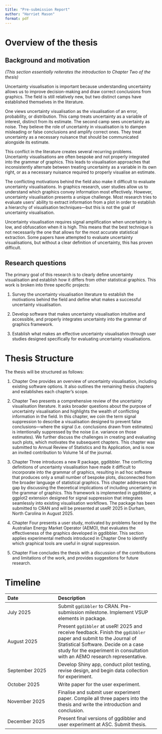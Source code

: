 ```yaml
---
title: "Pre-submission Report"
author: "Harriet Mason"
format: pdf
---
```


# Overview of the thesis
## Background and motivation
*(This section essentially reiterates the introduction to Chapter Two of the thesis)*

Uncertainty visualisation is important because understanding uncertainty allows us to improve decision-making and draw correct conclusions from graphics. The field is still relatively new, but two distinct camps have established themselves in the literature.

One views uncertainty visualisation as the visualisation of an error, probability, or distribution. This camp treats uncertainty as a variable of interest, distinct from its estimate. The second camp sees uncertainty as noise. They believe the role of uncertainty in visualisation is to dampen misleading or false conclusions and amplify correct ones. They treat uncertainty as a necessary nuisance that should be communicated alongside its estimate.

This conflict in the literature creates several recurring problems. Uncertainty visualisations are often bespoke and not properly integrated into the grammar of graphics. This leads to visualisation approaches that inconsistently alternate between treating uncertainty as a variable in its own right, or as a necessary nuisance required to properly visualise an estimate.

The conflicting motivations behind the field also make it difficult to evaluate uncertainty visualisations. In graphics research, user studies allow us to understand which graphics convey information most effectively. However, uncertainty visualisation presents a unique challenge. Most research tries to evaluate users’ ability to extract information from a plot in order to establish a hierarchy of visualisation techniques—but this is not the goal of uncertainty visualisation.

Uncertainty visualisation requires signal amplification when uncertainty is low, and obfuscation when it is high. This means that the best technique is not necessarily the one that allows for the most accurate statistical extraction. Some papers have attempted to evaluate uncertainty visualisations, but without a clear definition of uncertainty, this has proven difficult.


## Research questions
The primary goal of this research is to clearly define uncertainty visualisation and establish how it differs from other statistical graphics. This work is broken into three specific projects:

1. Survey the uncertainty visualisation literature to establish the motivations behind the field and define what makes a successful uncertainty visualisation.

2. Develop software that makes uncertainty visualisation intuitive and accessible, and properly integrates uncertainty into the grammar of graphics framework.

3. Establish what makes an effective uncertainty visualisation through user studies designed specifically for evaluating uncertainty visualisations.

# Thesis Structure
The thesis will be structured as follows:

1. Chapter One provides an overview of uncertainty visualisation, including existing software options. It also outlines the remaining thesis chapters and establishes each chapter’s scope.

2. Chapter Two presents a comprehensive review of the uncertainty visualisation literature. It asks broader questions about the purpose of uncertainty visualisation and highlights the wealth of conflicting information in the field. In this chapter, we coin the term signal suppression to describe a visualisation designed to prevent false conclusions—where the signal (i.e. conclusions drawn from estimates) is intentionally suppressed by the noise (i.e. variance on those estimates). We further discuss the challenges in creating and evaluating such plots, which motivates the subsequent chapters. This chapter was submitted to Annual Review of Statistics and Its Application, and is now an invited contribution to Volume 14 of the journal.

3. Chapter Three introduces a new R package, ggdibbler. The conflicting definitions of uncertainty visualisation have made it difficult to incorporate into the grammar of graphics, resulting in ad hoc software that produces only a small number of bespoke plots, disconnected from the broader language of statistical graphics. This chapter addresses that gap by discussing the theoretical implications of including uncertainty in the grammar of graphics. This framework is implemented in ggdibbler, a ggplot2 extension designed for signal suppression that integrates seamlessly into existing visualisation workflows. The package has been submitted to CRAN and will be presented at useR! 2025 in Durham, North Carolina in August 2025.

4. Chapter Four presents a user study, motivated by problems faced by the Australian Energy Market Operator (AEMO), that evaluates the effectiveness of the graphics developed in ggdibbler. This section applies experimental methods introduced in Chapter One to identify which graphical tools are useful in signal suppression.

5. Chapter Five concludes the thesis with a discussion of the contributions and limitations of the work, and provides suggestions for future research.

# Timeline
|Date|Description|
|:-|:---|
|July 2025|Submit `ggdibbler` to CRAN. Pre-submission milestone. Implement VSUP elements in package. |
|August 2025|Present `ggdibbler` at useR! 2025 and receive feedback. Finish the `ggdibbler` paper and submit to the Journal of Statistical Software. Decide on a case study for the experiment in consultation with an AEMO research representative. |
|September 2025| Develop Shiny app, conduct pilot testing, revise design, and begin data collection for experiment.|
|October 2025|	Write paper for the user experiment. |
|November 2025 | Finalise and submit user experiment paper. Compile all three papers into the thesis and write the introduction and conclusion. |
|December 2025 |	Present final versions of ggdibbler and user experiment at ASC. Submit thesis. |


